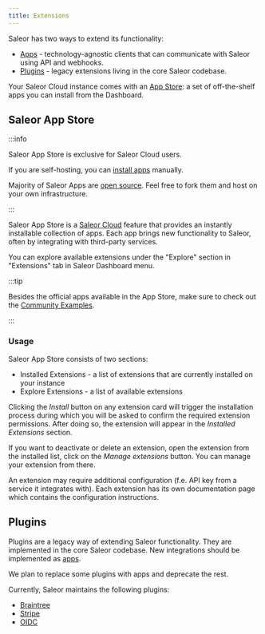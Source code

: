 ```yaml
---
title: Extensions
---
```


Saleor has two ways to extend its functionality:

- [Apps](developer/extending/apps/overview.mdx) - technology-agnostic clients that can communicate with Saleor using API and webhooks.
- [Plugins](#plugins) - legacy extensions living in the core Saleor codebase.

Your Saleor Cloud instance comes with an [App Store](#saleor-app-store): a set of off-the-shelf apps you can install from the Dashboard.

## Saleor App Store

:::info

Saleor App Store is exclusive for Saleor Cloud users.

If you are self-hosting, you can [install apps](developer/extending/apps/installing-apps.mdx) manually.

Majority of Saleor Apps are [open source](https://github.com/saleor/apps). Feel free to fork them and host on your own infrastructure.

:::

Saleor App Store is a [Saleor Cloud](/cloud/overview.mdx) feature that provides an instantly installable collection of apps. Each app brings new functionality to Saleor, often by integrating with third-party services.

You can explore available extensions under the "Explore" section in "Extensions" tab in Saleor Dashboard menu.

:::tip

Besides the official apps available in the App Store, make sure to check out the [Community Examples](developer/extending/apps/developing-apps/app-examples.mdx).

:::

### Usage

Saleor App Store consists of two sections:

- Installed Extensions - a list of extensions that are currently installed on your instance
- Explore Extensions - a list of available extensions

Clicking the _Install_ button on any extension card will trigger the installation process during which you will be asked to confirm the required extension permissions. After doing so, the extension will appear in the _Installed Extensions_ section.

If you want to deactivate or delete an extension, open the extension from the installed list, click on the _Manage extensions_ button. You can manage your extension from there.

An extension may require additional configuration (f.e. API key from a service it integrates with). Each extension has its own documentation page which contains the configuration instructions.


## Plugins

Plugins are a legacy way of extending Saleor functionality. They are implemented in the core Saleor codebase. New integrations should be implemented as [apps](developer/extending/apps/overview.mdx).

We plan to replace some plugins with apps and deprecate the rest.

Currently, Saleor maintains the following plugins:

- [Braintree](developer/app-store/plugins/braintree.mdx)
- [Stripe](developer/app-store/plugins/stripe.mdx)
- [OIDC](developer/app-store/plugins/oidc.mdx)

